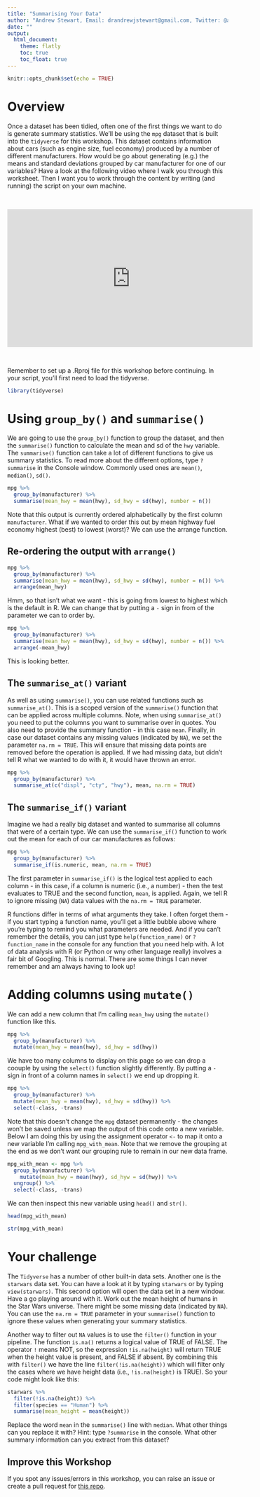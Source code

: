 ```yaml
---
title: "Summarising Your Data"
author: "Andrew Stewart, Email: drandrewjstewart@gmail.com, Twitter: @ajstewart_lang"
date: ""
output: 
  html_document:
    theme: flatly
    toc: true
    toc_float: true
---
```


```r
knitr::opts_chunk$set(echo = TRUE)
```

# Overview

Once a dataset has been tidied, often one of the first things we want to do is generate summary statistics. We'll be using the `mpg` dataset that is built into the `tidyverse` for this workshop. This dataset contains information about cars (such as engine size, fuel economy) produced by a number of different manufacturers. How would be go about generating (e.g.) the means and standard deviations grouped by car manufacturer for one of our variables? Have a look at the following video where I walk you through this worksheet. Then I want you to work through the content by writing (and running) the script on your own machine.

&nbsp;&nbsp;

<center>

<iframe width="560" height="315" src="https://youtube.com/embed/EEEcJfjvUV0" frameborder="0" allowfullscreen></iframe>

</center>

&nbsp;&nbsp;

Remember to set up a .Rproj file for this workshop before continuing. In your script, you'll first need to load the tidyverse. 

```r
library(tidyverse)
```

# Using `group_by()` and `summarise()`

We are going to use the `group_by()` function to group the dataset, and then the `summarise()` function to calculate the mean and sd of the `hwy` variable. The `summarise()` function can take a lot of different functions to give us summary statistics. To read more about the different options, type `?summarise` in the Console window. Commonly used ones are `mean()`, `median()`, `sd()`.

```r
mpg %>%
  group_by(manufacturer) %>%
  summarise(mean_hwy = mean(hwy), sd_hwy = sd(hwy), number = n())
```
Note that this output is currently ordered alphabetically by the first column `manufacturer`. What if we wanted to order this out by mean highway fuel economy highest (best) to lowest (worst)? We can use the arrange function.

## Re-ordering the output with `arrange()`

```r
mpg %>%
  group_by(manufacturer) %>%
  summarise(mean_hwy = mean(hwy), sd_hwy = sd(hwy), number = n()) %>%
  arrange(mean_hwy)
```

Hmm, so that isn't what we want - this is going from lowest to highest which is the default in R. We can change that by putting a `-` sign in from of the parameter we can to order by.

```r
mpg %>%
  group_by(manufacturer) %>%
  summarise(mean_hwy = mean(hwy), sd_hwy = sd(hwy), number = n()) %>%
  arrange(-mean_hwy)
```

This is looking better.

## The `summarise_at()` variant

As well as using `summarise()`, you can use related functions such as `summarise_at()`. This is a scoped version of the `summarise()` function that can be applied across multiple columns. Note, when using `summarise_at()` you need to put the columns you want to summarise over in quotes. You also need to provide the summary function - in this case `mean`. Finally, in case our dataset contains any missing values (indicated by `NA`), we set the parameter `na.rm = TRUE`. This will ensure that missing data points are removed before the operation is applied. If we had missing data, but didn't tell R what we wanted to do with it, it would have thrown an error. 

```r
mpg %>% 
  group_by(manufacturer) %>%
  summarise_at(c("displ", "cty", "hwy"), mean, na.rm = TRUE)
```

## The `summarise_if()` variant

Imagine we had a really big dataset and wanted to summarise all columns that were of a certain type. We can use the `summarise_if()` function to work out the mean for each of our car manufactures as follows:

```r
mpg %>% 
  group_by(manufacturer) %>%
  summarise_if(is.numeric, mean, na.rm = TRUE)
```

The first parameter in `summarise_if()` is the logical test applied to each column - in this case, if a column is numeric (i.e., a number) - then the test evaluates to TRUE and the second function, `mean`, is applied. Again, we tell R to ignore missing (`NA`) data values with the `na.rm = TRUE` parameter. 

R functions differ in terms of what arguments they take. I often forget them - if you start typing a function name, you'll get a little bubble above where you're typing to remind you what parameters are needed. And if you can't remember the details, you can just type `help(function_name)` or `?function_name` in the console for any function that you need help with. A lot of data analysis with R (or Python or wny other language really) involves a fair bit of Googling. This is normal. There are some things I can never remember and am always having to look up!

# Adding columns using `mutate()`

We can add a new column that I'm calling `mean_hwy` using the `mutate()` function like this.

```r
mpg %>% 
  group_by(manufacturer) %>%
  mutate(mean_hwy = mean(hwy), sd_hwy = sd(hwy))
```

We have too many columns to display on this page so we can drop a coouple by using the `select()` function slightly differently. By putting a `-` sign in front of a column names in `select()` we end up dropping it.

```r
mpg %>% 
  group_by(manufacturer) %>%
  mutate(mean_hwy = mean(hwy), sd_hwy = sd(hwy)) %>%
  select(-class, -trans)
```

Note that this doesn't change the `mpg` dataset permanently - the changes won't be saved unless we map the output of this code onto a new variable. Below I am doing this by using the assignment operator `<-` to map it onto a new variable I'm calling `mpg_with_mean`. Note that we remove the grouping at the end as we don't want our grouping rule to remain in our new data frame.

```r
mpg_with_mean <- mpg %>% 
  group_by(manufacturer) %>%
    mutate(mean_hwy = mean(hwy), sd_hyw = sd(hwy)) %>%
  ungroup() %>%
  select(-class, -trans) 
```

We can then inspect this new variable using `head()` and `str()`.

```r
head(mpg_with_mean)
```

```r
str(mpg_with_mean)
```

# Your challenge

The `Tidyverse` has a number of other built-in data sets. Another one is the `starwars` data set. You can have a look at it by typing `starwars` or by typing `view(starwars)`. This second option will open the data set in a new window. Have a go playing around with it. Work out the mean height of humans in the Star Wars universe. There might be some missing data (indicated by `NA`). You can use the `na.rm = TRUE` parameter in your `summarise()` function to ignore these values when generating your summary statistics. 

Another way to filter out `NA` values is to use the `filter()` function in your pipeline. The function `is.na()` returns a logical value of TRUE of FALSE. The operator `!` means NOT, so the expression `!is.na(height)` will return TRUE when the height value is present, and FALSE if absent. By combining this with `filter()` we have the line `filter(!is.na(height))` which will filter only the cases where we have height data (i.e., `!is.na(height)` is TRUE). So your code might look like this:

```r
starwars %>%
  filter(!is.na(height)) %>%
  filter(species == "Human") %>%
  summarise(mean_height = mean(height))
```

Replace the word `mean` in the `summarise()` line with `median`. What other things can you replace it with? Hint: type `?summarise` in the console.  What other summary information can you extract from this dataset?

## Improve this Workshop

If you spot any issues/errors in this workshop, you can raise an issue or create a pull request for [this repo](https://github.com/ajstewartlang/04_summarising_your_data). 
